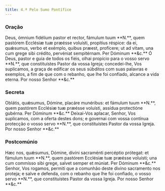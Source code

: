 ```yaml
---
title: 4.ª Pelo Sumo Pontífice
---
```


### Oração

<div class="grid grid-cols-2 gap-5">
  <span class="text-justify">
    Deus, ómnium fidélium pastor et rector, fámulum tuum **N.**, quem pastórem
    Ecclésiæ tuæ præésse voluísti, propítius réspice: da ei, quǽsumus, verbo et
    exémplo, quibus præest, profícere; ut ad vitam, una cum grege sibi crédito,
    pervéniat sempitérnam. Per Dóminum **&c.**
  </span>
  <span class="text-justify">
    Ó Deus, pastor e guia de todos os fiéis, olhai propício para o vosso servo
    **N.**, que constituístes Pastor da vossa Igreja; concedei-lhe, Vos
    suplicamos, a graça de edificar os seus súbditos com suas palavras e
    exemplos, a fim de que com o rebanho, que lhe foi confiado, alcance a vida
    eterna. Por nosso Senhor **&c.**
  </span>
</div>

### Secreta

<div class="grid grid-cols-2 gap-5">
  <span class="text-justify">
    Oblátis, quǽsumus, Dómine, placáre munéribus: et fámulum tuum **N.**, quem
    pastórem Ecclésiæ tuæ præésse voluísti, assídua protectióne gubérna. Per
    Dóminum **&c.**
  </span>
  <span class="text-justify">
    Deixai-Vos aplacar, Senhor, Vos suplicamos, com a oferta destes dons; e
    governai com vossa contínua protecção o vosso servo **N.**, que
    constituístes Pastor da vossa Igreja. Por nosso Senhor **&c.**
  </span>
</div>

### Postcomúnio

<div class="grid grid-cols-2 gap-5">
  <span class="text-justify">
    Hæc nos, quǽsumus, Dómine, divíni sacraménti percéptio prótegat: et fámulum
    tuum **N.**, quem pastórem Ecclésiæ tuæ præésse voluísti; una cum commísso
    sibi grege, salvet semper et múniat. Per Dóminum **&c.**
  </span>
  <span class="text-justify">
    Senhor, Vos rogamos, permiti que a comunhão deste divino sacramento nos
    proteja; e salve e defenda, com o rebanho que lhe foi confiado, o vosso
    servo **N.**, que constituístes Pastor da vossa Igreja. Por nosso Senhor
    **&c.**
  </span>
</div>
